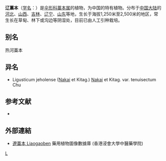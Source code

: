 {{NoteTA|G1=LS}}
{{Speciesbox 
| genus = Ligusticum
| species = jeholense
| authority = ([[中井猛之进|Nakai]] et Kitagawa) [[中井猛之进|Nakai]] et Kitagawa in Rep.
}}

'''辽藁本'''（[[学名|学名]]：{{lang|la|''Ligusticum jeholense''}}）是[[伞形科|伞形科]][[藁本属|藁本属]]的植物，为中国的特有植物。分布于[[中国大陆|中国大陆]]的[[河北|河北]]、[[山西|山西]]、[[吉林|吉林]]、[[辽宁|辽宁]]、[[山东|山东]]等地，生长于海拔1,250米至2,500米的地区，常生长在草甸、林下或沟边等阴湿处，目前已由人工引种栽培。

== 别名 ==
热河藁本

== 异名 ==
* Ligusticum jeholense ([[中井猛之进|Nakai]]  et Kitag.) [[中井猛之进|Nakai]]  et Kitag. var. tenuisectum Chu

== 参考文献 ==
<div class="references-small">
* {{cite web| url =http://www.bioinfo.cn/db05/KmzwSpecies.php?action=view&id=22869| title =辽藁本| work =《中国高等植物数据库全库》| publisher =中国科学院微生物研究所| author =昆明植物研究所| accessdate =2009-02-25| deadurl =yes| archiveurl =https://web.archive.org/web/20160305031749/http://www.bioinfo.cn/db05/KmzwSpecies.php?action=view&id=22869| archivedate =2016-03-05}}
</div>

==外部連結==	
* [http://libproject.hkbu.edu.hk/was40/detail?lang=ch&channelid=1288&searchword=herb_id=D00125 遼藁本 Liaogaoben] 藥用植物圖像數據庫 (香港浸會大學中醫藥學院) {{zh-hant}}{{en}}
{{Taxonbar|from=Q15231800}}

[[Category:藁本属|L]]


{{Apiales-stub}}